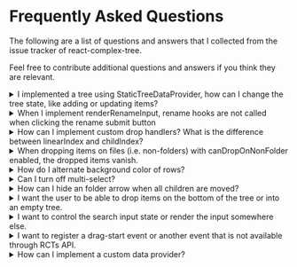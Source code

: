 # Frequently Asked Questions

<!--
<details><summary>Question</summary>
<div>



</div>
</details>
-->

The following are a list of questions and answers that I collected from the issue tracker of react-complex-tree.

Feel free to contribute additional questions and answers if you think they are relevant.

<details><summary>I implemented a tree using StaticTreeDataProvider, how can I change the tree state, like adding or
    updating items?</summary>
<div>

If you want to react to tree state changes, I suggest you implement a custom
[TreeDataProvider](https://rct.lukasbach.com/docs/api/interfaces/TreeDataProvider)
rather than using
StaticTreeDataProvider. There you can implement logic that reacts to change events. If you need more
control, you can also use a [controlled environment](https://rct.lukasbach.com/docs/guides/controlled-environment)
rather than an uncontrolled environment, then you get complete control over your data.

Reference: [#244](https://github.com/lukasbach/react-complex-tree/issues/244)

</div>
</details>

<details><summary>When I implement renderRenameInput, rename hooks are not called when clicking the rename submit button</summary>
<div>

Make sure to add ``ref={props.submitButtonRef}`` to the props of the submit button, then it should work. RCT checks if
the input is blurred, i.e. the user clicks away from the input, and when that is the case, it cancels the renaming
and hides the rename input. It uses a ref on the button to find out that the user is not actually cancelling the
renaming, but clicking on the submit button. So without the ref, it thinks the user is just clicking away from the
input, and unmounts the button and input before the submit logic can complete.

Reference: [#247](https://github.com/lukasbach/react-complex-tree/issues/247)

</div>
</details>

<details><summary>How can I implement custom drop handlers? What is the difference between linearIndex and childIndex?</summary>
<div>

The gist is essentially just to implement the
[onDrop](https://rct.lukasbach.com/docs/api/interfaces/TreeChangeHandlers#ondrop)
handler, you can use
[the implementation in the uncontrolled environment](https://github.com/lukasbach/react-complex-tree/blob/main/packages/core/src/uncontrolledEnvironment/UncontrolledTreeEnvironment.tsx#L116)
for that as reference, although it is a bit verbose and messy to be honest.

When the user is dropping an item, he is hovering over an ("target") item. The target type provides details where on that item that is:
* "item": User is dropping in the center part of an item. This means the item is a folder and `props.canDropOnFolder` is true, or it is not a folder and `props.canDropOnNonFolder ` is true. The expectation is that the dragged items are inserted into the hovered target item. The target variable provided to the onDrop handler is of type [`DraggingPositionItem`](https://rct.lukasbach.com/docs/api/interfaces/DraggingPositionItem)
* "between-items": User is either dragging on the top part or bottom part of the hovered item. The expactation is that the dragged items are inserted above the target item if they are hovering on the top part, or below if they are hovering on the bottom part. The target variable provided to the onDrop handler is of type [`DraggingPositionBetweenItems`](https://rct.lukasbach.com/docs/api/interfaces/DraggingPositionBetweenItems). The variable `target.linePosition` has the value "top" or "bottom" and determines this distinction.
* "root": The user is dragging somewhere on the the top-level of the tree. This means, either the tree is empty, and the user is dropping on the empty tree container, or the container in which the tree items are rendered extends downwards of the last item, and the user is dropping there. The expecation is that the item is inserted in the top-level of the tree at the bottom. This is demonstrated in [this demo](https://rct.lukasbach.com/storybook/?path=/story/core-basic-examples--drop-on-empty-tree), and was introduced as fix for #182 ([commit](https://github.com/lukasbach/react-complex-tree/commit/fbd7aeec6eef7c5f4e21bc626f2052dfe3ebfd7a)). In implementation, I think you can handle this identical to the targetType "item", since in the case of "root", the other props are identical to the "item" case with the referencing item being the root item. The target variable provided to the onDrop handler is of type [`DraggingPositionRoot`](https://rct.lukasbach.com/docs/api/interfaces/DraggingPositionRoot)

Regarding `linearIndex` and `childIndex`: childIndex refers to the position of an item within its parent. linearIndex refers to the overall position of the item within the entire tree, would all items be laid out in a linear manner. As an example:

![image](https://user-images.githubusercontent.com/4140121/213594609-2b9626e3-d185-4052-b4a6-1c61b96579c5.png)

The item "Black" has the childIndex 2, and the linearIndex 5.

Reference: [#211](https://github.com/lukasbach/react-complex-tree/issues/211)

</div>
</details>

<details><summary>When dropping items on files (i.e. non-folders) with canDropOnNonFolder enabled, the dropped items vanish.</summary>
<div>

This is by design. Dropping an item on a non-folder adds it to its children, but does not enable the `isFolder` flag
    for the drop target. Items are only rendered with children if they have the `isFolder` flag set to true.

* If you want users to drop only on folders, enable `canDropOnFolder` instead of `canDropOnNonFolder`, and also
    `canReorderItems` if you want to allow reordering
* If you want to have items turn into folders with children when you drop an item on it, use a class as data provider
    that implements `TreeDataProvider.onChangeItemChildren` to handle the new items by turning the item into a folder
    and notifying rct of changes with the listeners passed by `TreeDataProvider.onDidChangeTreeData`. Or implement that
    accordingly with `StaticTreeDataProvider` or an controlled environment by handling that yourself.
* Similarly, if you want other special handling of items that are dropped on other non-folder items, but not turn the
    target into a folder, handle the drop event just as above, but for this case it is very much necessary for rct not
    to impose implicit changes like the drop target automatically turning into a folder.

Reference: [#228](https://github.com/lukasbach/react-complex-tree/issues/228)

</div>
</details>

<details><summary>How do I alternate background color of rows?</summary>
<div>

Currently, there is no direct support from the library for that. There are some workarounds that might be feasible
for you:

* Use `background-image: repeat-linear-gradient` on the parent for a repeating pattern that matches the items height.
* Customize the styling with the DOM API:

```js
[...document.getElementsByClassName("rct-tree-item-button")]
.filter((_, i) => i % 2 === 0)
.forEach(n => n.style.backgroundColor = "red")
```

Reference: [#217](https://github.com/lukasbach/react-complex-tree/issues/217)

</div>
</details>

<details><summary>Can I turn off multi-select?</summary>
<div>

You should be able to achieve that by implementing a custom interaction mode. You can read about
those [here](https://rct.lukasbach.com/docs/guides/interaction-modes#custom-interaction-modes), and see
an example implementation [here](https://github.com/lukasbach/react-complex-tree/blob/main/packages/core/src/interactionMode/ClickItemToExpandInteractionManager.ts).
You can probably just copy the code from the latter link, and remove all logic that is related to multi item selection.

Another alternative would be to use a [controlled environment](https://rct.lukasbach.com/docs/guides/controlled-environment),
where you manage changes to the view state, including selected items, yourself. There you could also customize
how item selection is handled.

Reference: [#151](https://github.com/lukasbach/react-complex-tree/issues/151)

</div>
</details>

<details><summary>How can I hide an folder arrow when all children are moved?</summary>
<div>

Whether arrow is  shown or not depends only on `isFolder` (previously `hasChildren`) prop of the node. So you have to
change that property for the node when all children are moved out.

I agree that this is not very intuitive and probably would be better if it was just checking current state of item and
not `isFolder` property. Maybe this could be done with custom `renderItemArrow` renderer.

Reference: [#188](https://github.com/lukasbach/react-complex-tree/issues/188) and [#70](https://github.com/lukasbach/react-complex-tree/pull/70)

</div>
</details>


<details><summary>I want the user to be able to drop items on the bottom of the tree or into an empty tree.</summary>
<div>

This already works by default.
Please note that the drag-over needs to be performed over the tree container component for it to register
on empty trees, so the tree container component needs a minimum height for it to work. You can customize
this by giving a minimum height to the component rendered with renderTreeContainer which receives the containerProps.

Reference: [#182](https://github.com/lukasbach/react-complex-tree/issues/182)

</div>
</details>

<details><summary>I want to control the search input state or render the input somewhere else.</summary>
<div>

If you just want to control the search state from outside, you can already do that via the ref from the tree. Note
that the search state lives within a tree, not a tree environment, so you need to grab the ref from the tree
component, not the environment. You can set the current search value with
[treeRef.setSearch()](https://rct.lukasbach.com/docs/api/interfaces/TreeRef#setsearch), or close the search by
invoking it with `null`.

If you would also like to not show the included search bar, you can update the
[`renderSearchInput`](https://rct.lukasbach.com/docs/api/interfaces/TreeRenderProps#rendersearchinput) prop
to `() => null`.

Alternatively you could also adjust `renderSearchInput` to render a portal that mounts the search input in a
different location within your place, and customize how the search bar looks like from there.

Reference: [#159](https://github.com/lukasbach/react-complex-tree/issues/159)

</div>
</details>

<details><summary>I want to register a drag-start event or another event that is not available through RCTs API.</summary>
<div>

Yeah, there are no direct hooks exposed to register for drag start events. But there are two other ways to hook into these kinds of event handlers yourself:

- [Custom interaction managers](https://rct.lukasbach.com/docs/guides/interaction-modes#custom-interaction-modes): You can use a custom interaction manager to customize the event handlers that are mounted to the item component. You can extend existing modes, so you can fairly easily add only the hook you need on top of existing event handlers.
- [Custom render logic](https://rct.lukasbach.com/docs/guides/rendering#customizing-the-render-logic-for-tree-items): This would be more effort and something I wouldn't recommend just for this, but you can also customize the render logic for tree items and mount the event there.

Reference: [#156](https://github.com/lukasbach/react-complex-tree/issues/156)

</div>
</details>

<details><summary>How can I implement a custom data provider?</summary>
<div>

You can look into the implementation of StaticTreeDataProvider for a more elaborate example: https://github.com/lukasbach/react-complex-tree/blob/main/packages/core/src/uncontrolledEnvironment/StaticTreeDataProvider.ts

Reference: [#149](https://github.com/lukasbach/react-complex-tree/issues/149)

</div>
</details>

<!-- stopped at #147, next is #140 -->
